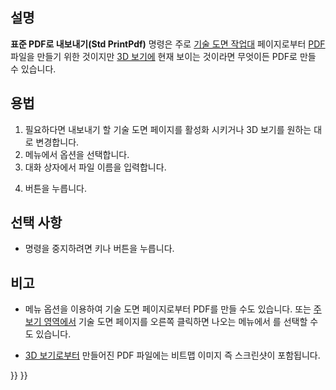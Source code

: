 <languages/>

<div class="mw-translate-fuzzy">
{{Docnav
|[[Std_PrintPreview/ko|인쇄 미리 보기]]
|[[Std_RecentFiles/ko|최근 파일]]
|[[Std_File_Menu/ko|표준 파일 메뉴]]
|IconL=Std_PrintPreview.svg
|IconR=
|IconC=Freecad.svg
}}
</div>

{{GuiCommand/ko
|Name=Std PrintPdf
|Name/ko=표준 PDF로 내보내기
|MenuLocation=파일 → PDF로 내보내기...
|Workbenches=모두
|SeeAlso=[[Std_Print/ko|표준 인쇄]], [[Std_Export/ko|표준 내보내기]], [[Std_ViewScreenShot/ko|표준 스크린샷 보기]]
}}

<span id="Description"></span>
==설명==

<div class="mw-translate-fuzzy">
'''표준 PDF로 내보내기(Std PrintPdf)''' 명령은 주로 [[TechDraw_Workbench/ko|기술 도면 작업대]] 페이지로부터 [[PDF/ko|PDF]] 파일을 만들기 위한 것이지만 [[3D_view/ko|3D 보기]]에 현재 보이는 것이라면 무엇이든 PDF로 만들 수 있습니다.
</div>

<span id="Usage"></span>
==용법==

# 필요하다면 내보내기 할 기술 도면 페이지를 활성화 시키거나 3D 보기를 원하는 대로 변경합니다.
# 메뉴에서 {{MenuCommand|파일 → [[Image:Std_PrintPdf.svg|16px]] PDF로 내보내기...}} 옵션을 선택합니다.
# 대화 상자에서 파일 이름을 입력합니다.
# {{Button|저장}} 버튼을 누릅니다.

<span id="Options"></span>
==선택 사항==

* 명령을 중지하려면 {{KEY|Esc}} 키나 {{Button|취소}} 버튼을 누릅니다.

<span id="Notes"></span>
==비고==

* {{MenuCommand|파일 → 내보내기 → Technical Drawing (*.svg *.dxf *.pdf)}} 메뉴 옵션을 이용하여 기술 도면 페이지로부터 PDF를 만들 수도 있습니다. 또는 [[Main_view_area/ko|주 보기 영역]]에서 기술 도면 페이지를 오른쪽 클릭하면 나오는 메뉴에서 {{MenuCommand|PDF로 내보내기}}를 선택할 수도 있습니다.
* [[3D_view/ko|3D 보기]]로부터 만들어진 PDF 파일에는 비트맵 이미지 즉 스크린샷이 포함됩니다.


<div class="mw-translate-fuzzy">
{{Docnav
|[[Std_PrintPreview/ko|인쇄 미리 보기]]
|[[Std_RecentFiles/ko|최근 파일]]
|[[Std_File_Menu/ko|표준 파일 메뉴]]
|IconL=Std_PrintPreview.svg
|IconR=
|IconC=Freecad.svg
}}
</div>

{{Std_Base_navi{{#translation:}}}}
{{Userdocnavi{{#translation:}}}}